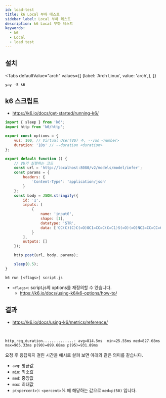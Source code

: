 ```yaml
---
id: load-test
title: k6 Local 부하 테스트
sidebar_label: Local 부하 테스트
description: k6 Local 부하 테스트
keywords:
  - k6
  - Local
  - load test
---
```



## 설치

<Tabs
    defaultValue="arch"
    values={[
        {label: 'Arch Linux', value: 'arch',},
    ]}
>

<TabItem value="arch">

```shell
yay -S k6
```

</TabItem>

</Tabs>

## k6 스크립트

- https://k6.io/docs/get-started/running-k6/

```javascript title="script.js"
import { sleep } from 'k6';
import http from 'k6/http';

export const options = {
	vus: 100, // Virtual User(VU) 수, --vus <number>
	duration: '10s' // --duration <duration>
};

export default function () {
	// VU가 실행하는 코드
	const url = 'http://localhost:8080/v2/models/model/infer';
	const params = {
		headers: {
			'Content-Type': 'application/json'
		}
	};
	const body = JSON.stringify({
		id: '1',
		inputs: [
			{
				name: 'input0',
				shape: [1],
				datatype: 'STR',
				data: ['CC(C)(C)C(=O)OC1=CC=C(C=C1)S(=O)(=O)NC2=CC=CC=C2C(=O)NCC(=O)O']
			}
		],
		outputs: []
	});

	http.post(url, body, params);

	sleep(0.5);
}
```

```shell
k6 run [<flags>] script.js
```

- `<flags>`: script.js의 options를 재정의할 수 있습니다.
  - https://k6.io/docs/using-k6/k6-options/how-to/

## 결과

- https://k6.io/docs/using-k6/metrics/reference/

<br />

```shell
http_req_duration..............: avg=814.5ms  min=25.55ms med=827.68ms max=965.33ms p(90)=899.68ms p(95)=931.89ms
```

요청 후 응답까지 걸린 시간을 예시로 살펴 보면 아래와 같은 의미를 같습니다.

- `avg`: 평균값
- `min`: 최소값
- `med`: 중앙값
- `max`: 최대값
- `p(<percent>)`: `<percent>`% 에 해당하는 값으로 `med=p(50)` 입니다.
